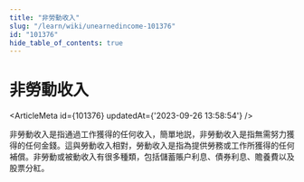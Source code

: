 ```yaml
---
title: "非勞動收入"
slug: "/learn/wiki/unearnedincome-101376"
id: "101376"
hide_table_of_contents: true
---
```



# 非勞動收入

<ArticleMeta id={101376} updatedAt={'2023-09-26 13:58:54'} />
<div className='border-solid border-b border-t-0 my-4 border-[var(--ifm-color-gray-300)]' />

非勞動收入是指通過工作獲得的任何收入，簡單地説，非勞動收入是指無需努力獲得的任何金錢。這與勞動收入相對，勞動收入是指為提供勞務或工作所獲得的任何補償。非勞動或被動收入有很多種類，包括儲蓄賬户利息、債券利息、贍養費以及股票分紅。
